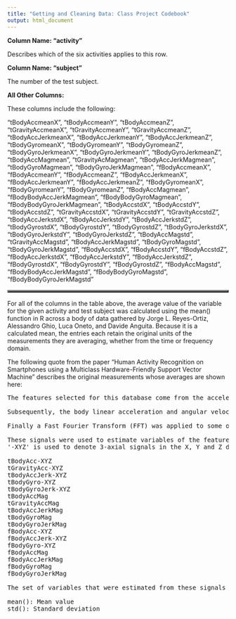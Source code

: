 ```yaml
---
title: "Getting and Cleaning Data: Class Project Codebook"
output: html_document
---
```


**Column Name: "activity"**

Describes which of the six activities applies to this row.

**Column Name: "subject"**

The number of the test subject.

**All Other Columns:**

These columns include the following:

<TABLE BORDER="3">
"tBodyAccmeanX", "tBodyAccmeanY", 
"tBodyAccmeanZ", 
"tGravityAccmeanX", 
"tGravityAccmeanY", 
"tGravityAccmeanZ", 
"tBodyAccJerkmeanX", 
"tBodyAccJerkmeanY", 
"tBodyAccJerkmeanZ", 
"tBodyGyromeanX", 
"tBodyGyromeanY", 
"tBodyGyromeanZ", 
"tBodyGyroJerkmeanX", 
"tBodyGyroJerkmeanY", 
"tBodyGyroJerkmeanZ", 
"tBodyAccMagmean", 
"tGravityAcMagmean", 
"tBodyAccJerkMagmean", 
"tBodyGyroMagmean", 
"tBodyGyroJerkMagmean", 
"fBodyAccmeanX", 
"fBodyAccmeanY", 
"fBodyAccmeanZ", 
"fBodyAccJerkmeanX", 
"fBodyAccJerkmeanY", 
"fBodyAccJerkmeanZ", 
"fBodyGyromeanX", 
"fBodyGyromeanY", 
"fBodyGyromeanZ", 
"fBodyAccMagmean", 
"fBodyBodyAccJerkMagmean", 
"fBodyBodyGyroMagmean", 
"fBodyBodyGyroJerkMagmean", 
"tBodyAccstdX", 
"tBodyAccstdY", 
"tBodyAccstdZ", 
"tGravityAccstdX", 
"tGravityAccstdY", 
"tGravityAccstdZ", 
"tBodyAccJerkstdX", 
"tBodyAccJerkstdY", 
"tBodyAccJerkstdZ", 
"tBodyGyrostdX", 
"tBodyGyrostdY", 
"tBodyGyrostdZ", 
"tBodyGyroJerkstdX", 
"tBodyGyroJerkstdY", 
"tBodyGyroJerkstdZ", 
"tBodyAccMagstd", 
"tGravityAccMagstd", 
"tBodyAccJerkMagstd", 
"tBodyGyroMagstd", 
"tBodyGyroJerkMagstd", 
"fBodyAccstdX", 
"fBodyAccstdY", 
"fBodyAccstdZ", 
"fBodyAccJerkstdX", 
"fBodyAccJerkstdY", 
"fBodyAccJerkstdZ", 
"fBodyGyrostdX", 
"fBodyGyrostdY", 
"fBodyGyrostdZ", 
"fBodyAccMagstd", 
"fBodyBodyAccJerkMagstd", 
"fBodyBodyGyroMagstd", 
"fBodyBodyGyroJerkMagstd"
</TABLE>

For all of the columns in the table above, the average value of the variable for the given activity and test subject was calculated using the mean() function in R across a body of data gathered by Jorge L. Reyes-Ortiz, Alessandro Ghio, Luca Oneto, and Davide Anguita.  Because it is a calculated mean, the entries each retain the original units of the measurements they are averaging, whether from the time or frequency domain.

The following quote from the paper "Human Activity Recognition on Smartphones using a Multiclass Hardware-Friendly Support Vector Machine" describes the original measurements whose averages are shown here:
<pre>
The features selected for this database come from the accelerometer and gyroscope 3-axial raw signals tAcc-XYZ and tGyro-XYZ. These time domain signals (prefix 't' to denote time) were captured at a constant rate of 50 Hz. Then they were filtered using a median filter and a 3rd order low pass Butterworth filter with a corner frequency of 20 Hz to remove noise. Similarly, the acceleration signal was then separated into body and gravity acceleration signals (tBodyAcc-XYZ and tGravityAcc-XYZ) using another low pass Butterworth filter with a corner frequency of 0.3 Hz. 

Subsequently, the body linear acceleration and angular velocity were derived in time to obtain Jerk signals (tBodyAccJerk-XYZ and tBodyGyroJerk-XYZ). Also the magnitude of these three-dimensional signals were calculated using the Euclidean norm (tBodyAccMag, tGravityAccMag, tBodyAccJerkMag, tBodyGyroMag, tBodyGyroJerkMag). 

Finally a Fast Fourier Transform (FFT) was applied to some of these signals producing fBodyAcc-XYZ, fBodyAccJerk-XYZ, fBodyGyro-XYZ, fBodyAccJerkMag, fBodyGyroMag, fBodyGyroJerkMag. (Note the 'f' to indicate frequency domain signals). 

These signals were used to estimate variables of the feature vector for each pattern:  
'-XYZ' is used to denote 3-axial signals in the X, Y and Z directions.

tBodyAcc-XYZ
tGravityAcc-XYZ
tBodyAccJerk-XYZ
tBodyGyro-XYZ
tBodyGyroJerk-XYZ
tBodyAccMag
tGravityAccMag
tBodyAccJerkMag
tBodyGyroMag
tBodyGyroJerkMag
fBodyAcc-XYZ
fBodyAccJerk-XYZ
fBodyGyro-XYZ
fBodyAccMag
fBodyAccJerkMag
fBodyGyroMag
fBodyGyroJerkMag

The set of variables that were estimated from these signals are: 

mean(): Mean value
std(): Standard deviation
</pre>


